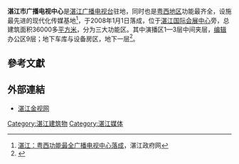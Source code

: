 '''湛江市广播电视中心'''是[[湛江广播电视台|湛江广播电视台]]驻地，同时也是[[粤西地区|粤西地区]]功能最齐全，设施最先进的现代化传媒基地<ref>[http://www.zhanjiang.gov.cn/show.aspx?id=10830&cid=28 湛江：粤西功能最全广播电视中心落成]{{Dead link|date=2019年11月 |bot=InternetArchiveBot |fix-attempted=yes }}，湛江政府网</ref>，于2008年1月1日落成，位于[[湛江国际会展中心|湛江国际会展中心]]旁，总建筑面积36000多[[平方米|平方米]]，分为三大功能区。其中演播区1—3层中间夹层，[[编辑|编辑]]办公区9层；地下车库与设备房区，地下一层<ref>{{cite web|url =http://zjphoto.yinsha.com/file/200801/2008010116114993.htm|title =湛江市广播电视中心落成|work =碧海银沙_图读湛江|publisher =|author =|accessdate =2008-05-03|deadurl =yes|archiveurl =https://web.archive.org/web/20080506211930/http://zjphoto.yinsha.com/file/200801/2008010116114993.htm|archivedate =2008-05-06}}</ref>。

==參考文獻==
<div class="references-small">
<references />
</div>

==外部連結==
*[https://web.archive.org/web/20140703121107/http://www.zjjs.net/ 湛江金视网]

[[Category:湛江建筑物|Category:湛江建筑物]]
[[Category:湛江媒体|Category:湛江媒体]]